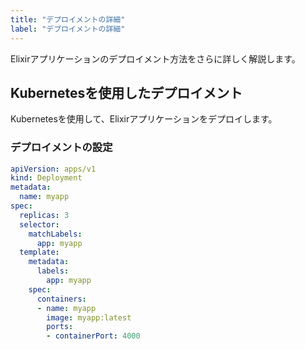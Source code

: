 ```yaml
---
title: "デプロイメントの詳細"
label: "デプロイメントの詳細"
---
```


Elixirアプリケーションのデプロイメント方法をさらに詳しく解説します。

## Kubernetesを使用したデプロイメント

Kubernetesを使用して、Elixirアプリケーションをデプロイします。

### デプロイメントの設定

```yaml
apiVersion: apps/v1
kind: Deployment
metadata:
  name: myapp
spec:
  replicas: 3
  selector:
    matchLabels:
      app: myapp
  template:
    metadata:
      labels:
        app: myapp
    spec:
      containers:
      - name: myapp
        image: myapp:latest
        ports:
        - containerPort: 4000
```
